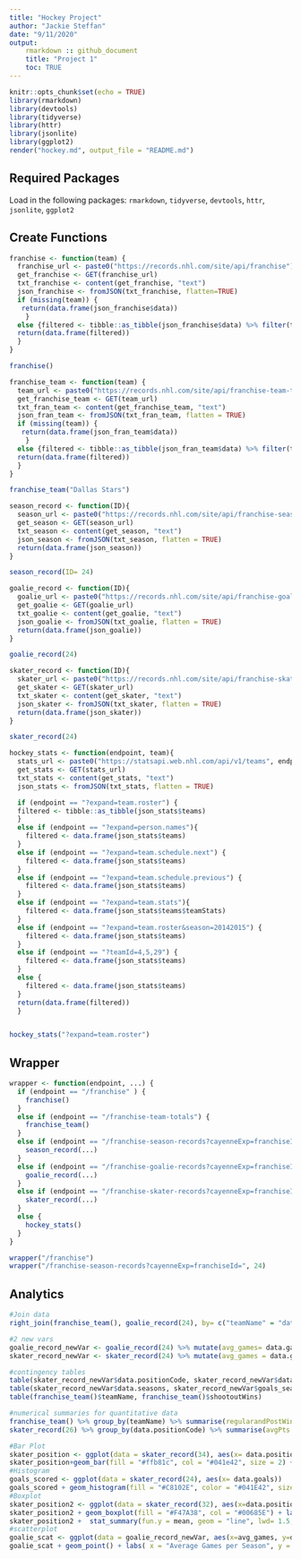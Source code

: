 ```yaml
---
title: "Hockey Project"
author: "Jackie Steffan"
date: "9/11/2020"
output: 
    rmarkdown :: github_document
    title: "Project 1"
    toc: TRUE
---
```


```r
knitr::opts_chunk$set(echo = TRUE)
library(rmarkdown)
library(devtools)
library(tidyverse)
library(httr)
library(jsonlite)
library(ggplot2)
render("hockey.md", output_file = "README.md")
```

## Required Packages

Load in the following packages:
`rmarkdown`, `tidyverse`, `devtools`, `httr`, `jsonlite`, `ggplot2`

## Create Functions

```r
franchise <- function(team) {
  franchise_url <- paste0("https://records.nhl.com/site/api/franchise")
  get_franchise <- GET(franchise_url)
  txt_franchise <- content(get_franchise, "text")
  json_franchise <- fromJSON(txt_franchise, flatten=TRUE)
  if (missing(team)) {
   return(data.frame(json_franchise$data))
    }
  else {filtered <- tibble::as_tibble(json_franchise$data) %>% filter(teamCommonName == team)
  return(data.frame(filtered))
  }
}

franchise()

franchise_team <- function(team) {
  team_url <- paste0("https://records.nhl.com/site/api/franchise-team-totals")
  get_franchise_team <- GET(team_url)
  txt_fran_team <- content(get_franchise_team, "text")
  json_fran_team <- fromJSON(txt_fran_team, flatten = TRUE)
  if (missing(team)) {
   return(data.frame(json_fran_team$data))
    }
  else {filtered <- tibble::as_tibble(json_fran_team$data) %>% filter(teamName == team)
  return(data.frame(filtered))
  }
}

franchise_team("Dallas Stars")

season_record <- function(ID){
  season_url <- paste0("https://records.nhl.com/site/api/franchise-season-records?cayenneExp=franchiseId=", ID)
  get_season <- GET(season_url)
  txt_season <- content(get_season, "text")
  json_season <- fromJSON(txt_season, flatten = TRUE)
  return(data.frame(json_season))
}

season_record(ID= 24)  

goalie_record <- function(ID){
  goalie_url <- paste0("https://records.nhl.com/site/api/franchise-goalie-records?cayenneExp=franchiseId=", ID)
  get_goalie <- GET(goalie_url)
  txt_goalie <- content(get_goalie, "text")
  json_goalie <- fromJSON(txt_goalie, flatten = TRUE)
  return(data.frame(json_goalie))
}

goalie_record(24)

skater_record <- function(ID){
  skater_url <- paste0("https://records.nhl.com/site/api/franchise-skater-records?cayenneExp=franchiseId=", ID)
  get_skater <- GET(skater_url)
  txt_skater <- content(get_skater, "text")
  json_skater <- fromJSON(txt_skater, flatten = TRUE)
  return(data.frame(json_skater))
}

skater_record(24)

hockey_stats <- function(endpoint, team){
  stats_url <- paste0("https://statsapi.web.nhl.com/api/v1/teams", endpoint)
  get_stats <- GET(stats_url)
  txt_stats <- content(get_stats, "text")
  json_stats <- fromJSON(txt_stats, flatten = TRUE)

  if (endpoint == "?expand=team.roster") {
  filtered <- tibble::as_tibble(json_stats$teams)
  }
  else if (endpoint == "?expand=person.names"){
    filtered <- data.frame(json_stats$teams)
  }
  else if (endpoint == "?expand=team.schedule.next") {
    filtered <- data.frame(json_stats$teams)
  }
  else if (endpoint == "?expand=team.schedule.previous") {
    filtered <- data.frame(json_stats$teams)
  }
  else if (endpoint == "?expand=team.stats"){
    filtered <- data.frame(json_stats$teams$teamStats)
  }
  else if (endpoint == "?expand=team.roster&season=20142015") {
    filtered <- data.frame(json_stats$teams)
  }
  else if (endpoint == "?teamId=4,5,29") {
    filtered <- data.frame(json_stats$teams)
  }
  else {
    filtered <- data.frame(json_stats$teams)
  }
  return(data.frame(filtered))
  }


hockey_stats("?expand=team.roster")
```

## Wrapper
```r
wrapper <- function(endpoint, ...) {
  if (endpoint == "/franchise" ) {
    franchise()
  }
  else if (endpoint == "/franchise-team-totals") {
    franchise_team()
  }
  else if (endpoint == "/franchise-season-records?cayenneExp=franchiseId=") {
    season_record(...)
  }
  else if (endpoint == "/franchise-goalie-records?cayenneExp=franchiseId=") {
    goalie_record(...)
  }
  else if (endpoint == "/franchise-skater-records?cayenneExp=franchiseId=") {
    skater_record(...)
  }
  else {
    hockey_stats()
  }
}

wrapper("/franchise")
wrapper("/franchise-season-records?cayenneExp=franchiseId=", 24)
```

## Analytics
``` r
#Join data 
right_join(franchise_team(), goalie_record(24), by= c("teamName" = "data.franchiseName"))

#2 new vars
goalie_record_newVar <- goalie_record(24) %>% mutate(avg_games= data.gamesPlayed/data.seasons)
skater_record_newVar <- skater_record(24) %>% mutate(avg_games = data.gamesPlayed/data.seasons) %>% mutate(goals_season = round(data.goals/data.seasons, 0))

#contingency tables
table(skater_record_newVar$data.positionCode, skater_record_newVar$data.goals)
table(skater_record_newVar$data.seasons, skater_record_newVar$goals_season)
table(franchise_team()$teamName, franchise_team()$shootoutWins)

#numerical summaries for quantitative data
franchise_team() %>% group_by(teamName) %>% summarise(regularandPostWins = sum(wins))
skater_record(26) %>% group_by(data.positionCode) %>% summarise(avgPts = mean(data.goals))

#Bar Plot
skater_position <- ggplot(data = skater_record(34), aes(x= data.positionCode))
skater_position+geom_bar(fill = "#ffb81c", col = "#041e42", size = 2) + labs(x="Position", title= "Number of players for each position for the Nashville Predators") +scale_fill_manual(values=("#ffb81c")) + scale_x_discrete(labels = c("Center", "Defenseman", "Left Wing", "Right Wing"))
#Histogram
goals_scored <- ggplot(data = skater_record(24), aes(x= data.goals))
goals_scored + geom_histogram(fill = "#C8102E", color = "#041E42", size = 2, binwidth = 50) + labs(x= "Goals", title = "Goals Scored by the Washington Capitals")
#Boxplot
skater_position2 <- ggplot(data = skater_record(32), aes(x=data.positionCode, y=data.gamesPlayed))
skater_position2 + geom_boxplot(fill = "#F47A38", col = "#00685E") + labs(x="Position", y= "Games Played", title = "Box Plots of Games Played by position for the Anaheim Ducks")
skater_position2 +  stat_summary(fun.y = mean, geom = "line", lwd= 1.5, aes(group = data.activePlayer, col= data.activePlayer)) + labs(c="Position", y= "Games Played", title = "Mean games played by position for the Anaheim Ducks by active player")
#scatterplot
goalie_scat <- ggplot(data = goalie_record_newVar, aes(x=avg_games, y=data.wins, color = data.activePlayer))
goalie_scat + geom_point() + labs( x = "Average Games per Season", y = "Total Wins", title = "Total wins by Average games per Season for Washington Capitals Goalies")
````
